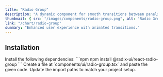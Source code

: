 ```yaml
---
title: "Radio Group"
description: "A dynamic component for smooth transitions between panels."
thumbnail: { src: "/images/components/radio-group.png", alt: "Radio Group example" }
link: "/chart/radio-group"
summary: "Enhanced user experience with animated transitions."
---
```


<ComponentPreview name="radio-group-demo" />

## Installation

<Steps>

<Step>
Install the following dependencies:
</Step>
```npm
npm install @radix-ui/react-radio-group
```

<Step>
Create a file at `components/ui/radio-group.tsx` and paste the given code.  
</Step>

<CollapsibleSource name="radio-group" />

<Step>
Update the import paths to match your project setup.
</Step>

</Steps>